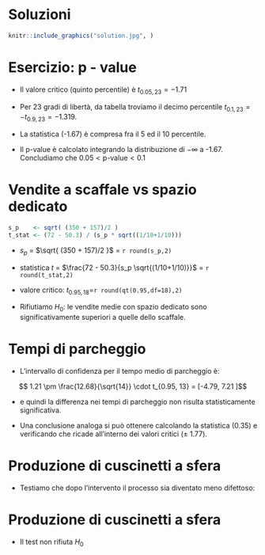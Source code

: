 # Soluzioni

```r
knitr::include_graphics("solution.jpg", )
```

# Esercizio: p - value


* Il valore critico (quinto percentile) è $t_{0.05,23} = -1.71$ 

\bigskip

* Per 23 gradi di libertà, da tabella troviamo il decimo percentile $t_{0.1,23} = -t_{0.9,23} = -1.319$.

\bigskip

* La statistica (-1.67) è compresa fra il 5 ed il 10 percentile.

\bigskip

* Il p-value è calcolato integrando la distribuzione di $- \infty$ a -1.67. Concludiamo che $0.05 < \text{p-value} < 0.1$


# Vendite a scaffale vs spazio dedicato

\begin{align*}
H_0 \; : \mu_{\text{dedicato}} \leq \mu_{\text{scaffale}} \\
H_1 \; : \mu_{\text{dedicato}} > \mu_{\text{scaffale}}  \\
\end{align*}

```r
s_p    <- sqrt( (350 + 157)/2 )
t_stat <- (72 - 50.3) / (s_p * sqrt((1/10+1/10)))
```

* $s_p$ = $\sqrt{ (350 + 157)/2 }$ = `r round(s_p,2)`

\bigskip

* statistica $t$ = $\frac{72 - 50.3}{s_p  \sqrt{(1/10+1/10)}}$
= `r round(t_stat,2)`

\bigskip

* valore critico: $t_{0.95,18}$=`r round(qt(0.95,df=18),2)`

\bigskip

* Rifiutiamo $H_0$: le vendite medie con spazio dedicato sono significativamente superiori a quelle
dello scaffale.

# Tempi di parcheggio

* L'intervallo di confidenza per il tempo medio di parcheggio è:

$$ 1.21 \pm \frac{12.68}{\sqrt{14}} \cdot t_{0.95, 13} = [-4.79, 7.21 ]$$

\bigskip

* e quindi la differenza nei tempi di parcheggio non risulta statisticamente significativa.

\bigskip

* Una conclusione analoga si può ottenere calcolando la statistica (0.35) e verificando che ricade all'interno dei valori critici ($\pm$ 1.77).


# Produzione di cuscinetti a sfera

* Testiamo che dopo l'intervento il processo sia diventato meno difettoso:

\begin{align*}
H_0 \; &: \pi_1 \leq \pi_2  \\
H_1 \; &:  \pi_1 > \pi_2  \\
\end{align*}

# Produzione di cuscinetti a sfera

\begin{align*}
\bar{p} & = \frac{8 + 12}{85 + 85} = 0.118 \\
Z &= \frac{12/85 - 8/85}{\sqrt{.118 (1- .118) \cdot (\frac{1}{85}+\frac{1}{85})}} =  0.95\\
\text{valore critico: } & \Phi^{-1}(1-\alpha) = \Phi^{-1}(0.95) = 1.64 \\
\text{p-value}: & 1-\Phi(Z) = 1-\Phi(0.95) = 0.18 \\
\end{align*}

\bigskip

* Il test non rifiuta $H_0$



